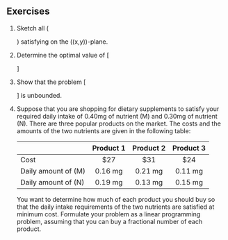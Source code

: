## Exercises { - }

1. Sketch all \(\begin{bmatrix} x \\ y \end{bmatrix}\)
satisfying
\begin{equation*}
x - 2y \leq 2
\end{equation*}
on the \((x,y)\)-plane.

2. Determine the optimal value of
\[
\begin{array}{rl}
\text{Minimize} & x + y \\
\text{Subject to} &  2x + y \geq 4 \\
& x + 3y \geq 1.
\end{array}
\]

3.  Show that the problem
\[
\begin{array}{rl}
\text{Minimize} & -x + y \\
\text{Subject to} &  2x - y \geq 0 \\
& x + 3y \geq 3
\end{array}
\]
is unbounded.


4. Suppose that you are shopping for dietary supplements to satisfy your
   required daily intake of 0.40mg of nutrient \(M\) and 
   0.30mg of nutrient \(N\).
   There are three popular products on the market.  The costs and the amounts
   of the two nutrients are given in the following table:
    
    |       | Product 1  | Product 2  | Product 3 |
    |-------|:----------:|:----------:|:---------:|
    | Cost  | $27        |  $31       | $24       |
    | Daily amount of \(M\) | 0.16 mg | 0.21 mg | 0.11 mg |
    | Daily amount of \(N\) | 0.19 mg | 0.13 mg | 0.15 mg |
     
     
    You want to determine how much of each product you should
    buy so that the daily intake
    requirements of the two nutrients are satisfied at minimum cost.
    Formulate your problem as a linear programming problem,
    assuming that you can buy a fractional number of each product.
